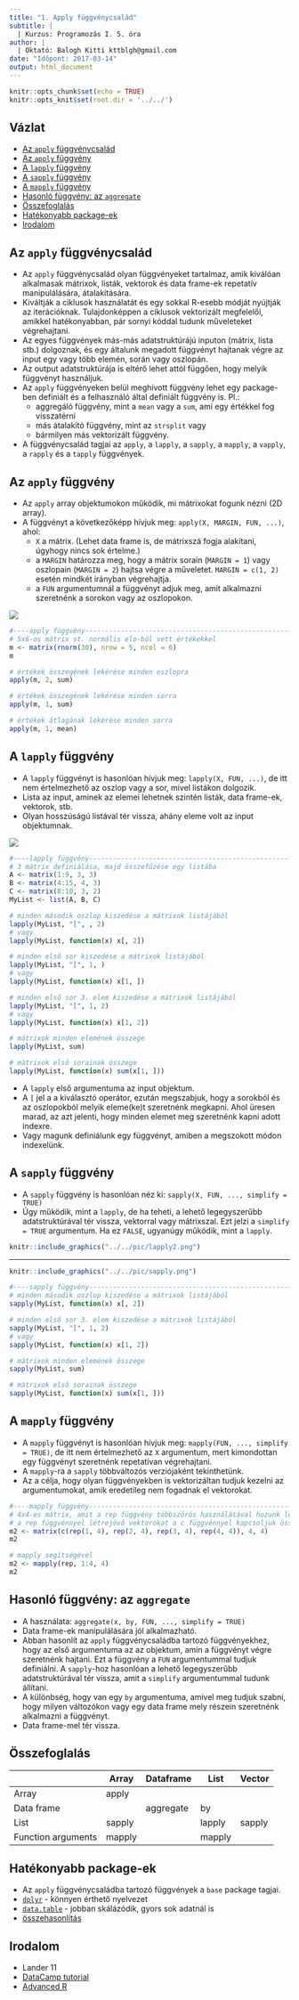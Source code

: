 ```yaml
---
title: "1. Apply függvénycsalád"
subtitle: |
  | Kurzus: Programozás I. 5. óra
author: |
  | Oktató: Balogh Kitti kttblgh@gmail.com
date: "Időpont: 2017-03-14"
output: html_document
---
```


```r
knitr::opts_chunk$set(echo = TRUE)
knitr::opts_knit$set(root.dir = '../../')
```

## Vázlat

- [Az ```apply``` függvénycsalád](#az-apply-fuggvenycsalad)
- [Az ```apply``` függvény](#az-apply-fuggveny)
- [A ```lapply``` függvény](#a-lapply-fuggveny)
- [A ```sapply``` függvény](#a-sapply-fuggveny)
- [A ```mapply``` függvény](#a-mapply-fuggveny)
- [Hasonló függvény: az ```aggregate```](#hasonlo-fuggveny-az-aggregate)
- [Összefoglalás](#osszefoglalas)
- [Hatékonyabb package-ek](#hatekonyabb-package-ek)
- [Irodalom](#irodalom)

## Az ```apply``` függvénycsalád
- Az ```apply``` függvénycsalád olyan függvényeket tartalmaz, amik kiválóan alkalmasak mátrixok, listák, vektorok és data frame-ek repetatív manipulálására, átalakítására.
- Kiváltják a ciklusok használatát és egy sokkal R-esebb módját nyújtják az iterációknak. Tulajdonképpen a ciklusok vektorizált megfelelői, amikkel hatékonyabban, pár sornyi kóddal tudunk műveleteket végrehajtani.
- Az egyes függvények más-más adatstruktúrájú inputon (mátrix, lista stb.) dolgoznak, és egy általunk megadott függvényt hajtanak végre az input egy vagy több elemén, során vagy oszlopán.
- Az output adatstruktúrája is eltérő lehet attól függően, hogy melyik függvényt használjuk.
- Az ```apply``` függvényeken belül meghívott függvény lehet egy package-ben definiált és a felhasználó által definiált függvény is. Pl.:
    - aggregáló függvény, mint a ```mean``` vagy a ```sum```, ami egy értékkel fog visszatérni
    - más átalakító függvény, mint az ```strsplit``` vagy
    - bármilyen más vektorizált függvény.
- A függvénycsalád tagjai az ```apply```, a ```lapply```, a ```sapply```, a ```mapply```, a ```vapply```, a ```rapply``` és a ```tapply``` függvények.

## Az ```apply``` függvény

- Az ```apply``` array objektumokon működik, mi mátrixokat fogunk nézni (2D array).
- A függvényt a következőképp hívjuk meg: ```apply(X, MARGIN, FUN, ...)```, ahol:
    - ```X``` a mátrix. (Lehet data frame is, de mátrixszá fogja alakítani, úgyhogy nincs sok értelme.)
    - a ```MARGIN``` határozza meg, hogy a mátrix sorain (```MARGIN = 1```) vagy oszlopain (```MARGIN = 2```) hajtsa végre a műveletet. ```MARGIN = c(1, 2)``` esetén mindkét irányban végrehajtja.
    - a ```FUN``` argumentumnál a függvényt adjuk meg, amit alkalmazni szeretnénk a sorokon vagy az oszlopokon.

![](../../pic/Apply_function.png)

```r
#----apply függvény-------------------------------------------------------------
# 5x6-os mátrix st. normális elo-ból vett értékekkel
m <- matrix(rnorm(30), nrow = 5, ncol = 6)
m

# értékek összegének lekérése minden oszlopra
apply(m, 2, sum)

# értékek összegének lekérése minden sorra
apply(m, 1, sum)

# értékek átlagának lekérése minden sorra
apply(m, 1, mean)
```

## A ```lapply``` függvény
- A ```lapply``` függvényt is hasonlóan hívjuk meg: ```lapply(X, FUN, ...)```, de itt nem értelmezhető az oszlop vagy a sor, mivel listákon dolgozik.
- Lista az input, aminek az elemei lehetnek szintén listák, data frame-ek, vektorok, stb.
- Olyan hosszúságú listával tér vissza, ahány eleme volt az input objektumnak.

![](../../pic/lapply.png)
```r
#----lapply függvény------------------------------------------------------------
# 3 mátrix definiálása, majd összefűzése egy listába
A <- matrix(1:9, 3, 3)
B <- matrix(4:15, 4, 3)
C <- matrix(8:10, 3, 2)
MyList <- list(A, B, C)

# minden második oszlop kiszedése a mátrixok listájából
lapply(MyList, "[", , 2)
# vagy
lapply(MyList, function(x) x[, 2])

# minden első sor kiszedése a mátrixok listájából
lapply(MyList, "[", 1, )
# vagy
lapply(MyList, function(x) x[1, ])

# minden első sor 3. elem kiszedése a mátrixok listájából
lapply(MyList, "[", 1, 2)
# vagy
lapply(MyList, function(x) x[1, 2])

# mátrixok minden elemének összege
lapply(MyList, sum)

# mátrixok első sorainak összege
lapply(MyList, function(x) sum(x[1, ]))
```
- A ```lapply``` első argumentuma az input objektum.
- A ```[``` jel a a kiválasztó operátor, ezután megszabjuk, hogy a sorokból és az oszlopokból melyik eleme(ke)t szeretnénk megkapni. Ahol üresen marad, az azt jelenti, hogy minden elemet meg szeretnénk kapni adott indexre.
- Vagy magunk definiálunk egy függvényt, amiben a megszokott módon indexelünk.

## A ```sapply``` függvény
- A ```sapply``` függvény is hasonlóan néz ki: ```sapply(X, FUN, ..., simplify = TRUE)```
- Úgy működik, mint a ```lapply```, de ha teheti, a lehető legegyszerűbb adatstruktúrával tér vissza, vektorral vagy mátrixszal. Ezt jelzi a ```simplify = TRUE``` argumentum. Ha ez ```FALSE```, ugyanúgy működik, mint a ```lapply```.

```r
knitr::include_graphics("../../pic/lapply2.png")
```
-------------------
```r
knitr::include_graphics("../../pic/sapply.png")
```

```r
#----sapply függvény------------------------------------------------------------
# minden második oszlop kiszedése a mátrixok listájából
sapply(MyList, function(x) x[, 2])

# minden első sor 3. elem kiszedése a mátrixok listájából
sapply(MyList, "[", 1, 2)
# vagy
sapply(MyList, function(x) x[1, 2])

# mátrixok minden elemének összege
sapply(MyList, sum)

# mátrixok első sorainak összege
sapply(MyList, function(x) sum(x[1, ]))
```

## A ```mapply``` függvény
- A ```mapply``` függvényt is hasonlóan hívjuk meg: ```mapply(FUN, ..., simplify = TRUE)```, de itt nem értelmezhető az ```X``` argumentum, mert kimondottan egy függvényt szeretnénk repetatívan végrehajtani.
- A ```mapply```-ra a ```sapply``` többváltozós verziójaként tekinthetünk.
- Az a célja, hogy olyan függvényekben is vektorizáltan tudjuk kezelni az argumentumokat, amik eredetileg nem fogadnak el vektorokat.

```r
#----mapply függvény------------------------------------------------------------
# 4x4-es mátrix, amit a rep függvény többszörös használátával hozunk létre
# a rep függvénnyel létrejövő vektorokat a c függvénnyel kapcsoljuk össze
m2 <- matrix(c(rep(1, 4), rep(2, 4), rep(3, 4), rep(4, 4)), 4, 4)
m2

# mapply segítségével
m2 <- mapply(rep, 1:4, 4)
m2
```

## Hasonló függvény: az ```aggregate```
- A használata: ```aggregate(x, by, FUN, ..., simplify = TRUE)```
- Data frame-ek manipulálására jól alkalmazható.
- Abban hasonlít az ```apply``` függvénycsaládba tartozó függvényekhez, hogy az első argumentuma az az objektum, amin a függvényt végre szeretnénk hajtani. Ezt a függvény a ```FUN``` argumentummal tudjuk definiálni. A ```sapply```-hoz hasonlóan a lehető legegyszerűbb adatstruktúrával tér vissza, amit a ```simplify``` argumentummal tudunk állítani.
- A különbség, hogy van egy ```by``` argumentuma, amivel meg tudjuk szabni, hogy milyen változókon vagy egy data frame mely részein szeretnénk alkalmazni a függvényt.
- Data frame-mel tér vissza.

## Összefoglalás
|                    | Array    | Dataframe     | List   | Vector |
|--------------------|----------|---------------|--------|--------|
| Array              | apply    |               |        |        |
| Data frame         |          | aggregate     | by     |        |
| List               |   sapply |               | lapply |  sapply|
| Function arguments | mapply   |               | mapply |        |

## Hatékonyabb package-ek
- Az ```apply``` függvénycsaládba tartozó függvények a ```base``` package tagjai.
- [```dplyr```](https://www.slideshare.net/shakthydoss/5-r-tutorial-dplyr-apply-function){target="_blank"} - könnyen érthető nyelvezet
- [```data.table```](https://github.com/Rdatatable/data.table/wiki/Getting-started){target="_blank"} - jobban skálázódik, gyors sok adatnál is
- [összehasonlítás](http://www.brodieg.com/?p=7){target="_blank"}

## Irodalom
- Lander 11
- [DataCamp tutorial](https://www.datacamp.com/community/tutorials/r-tutorial-apply-family#family){target="_blank"}
- [Advanced R](http://adv-r.had.co.nz/Functionals.html){target="_blank"}